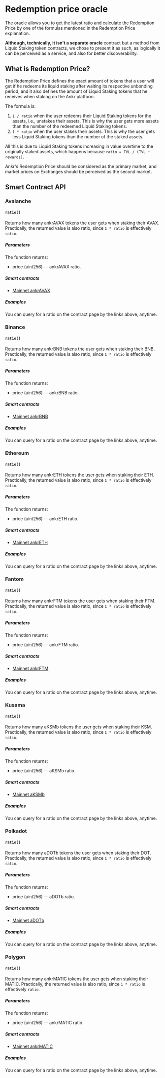 # Redemption price oracle
The oracle allows you to get the latest ratio and calculate the Redemption Price by one of the formulas mentioned in the Redemption Price explanation.

**Although, technically, it isn't a separate oracle** contract but a method from Liquid Staking token contracts, we chose to present it as such, as logically it can be perceived as a service, and also for better discoverability.

## What is Redemption Price?
The Redemption Price defines the exact amount of tokens that a user will get if he redeems its liquid staking after waiting its respective unbonding period, and it also defines the amount of Liquid Staking tokens that he receives when staking on the Ankr platform.

The formula is:
1. `1 / ratio` when the user redeems their Liquid Staking tokens for the assets, i.e., unstakes their assets. This is why the user gets more assets than the number of the redeemed Liquid Staking tokens.
2. `1 * ratio` when the user stakes their assets. This is why the user gets less Liquid Staking tokens than the number of the staked assets.

All this is due to Liquid Staking tokens increasing in value overtime to the originally staked assets, which happens because `ratio = TVL / (TVL + rewards)`.

Ankr's Redemption Price should be considered as the primary market, and market prices on Exchanges should be perceived as the second market.

## Smart Contract API

### Avalanche

#### `ratio()`

Returns how many ankrAVAX tokens the user gets when staking their AVAX. Practically, the returned value is also ratio, since `1 * ratio` is effectively `ratio`.

##### Parameters
The function returns:

* price (uint256) — ankrAVAX ratio.

##### Smart contracts
* [Mainnet ankrAVAX](https://snowtrace.io/address/0xc3344870d52688874b06d844e0c36cc39fc727f6#readProxyContract#F10)

##### Examples

You can query for a ratio on the contract page by the links above, anytime.

### Binance

#### `ratio()`

Returns how many ankrBNB tokens the user gets when staking their BNB. Practically, the returned value is also ratio, since `1 * ratio` is effectively `ratio`.

##### Parameters
The function returns:

* price (uint256) — ankrBNB ratio.

##### Smart contracts
* [Mainnet ankrBNB](https://bscscan.com/address/0xE85aFCcDaFBE7F2B096f268e31ccE3da8dA2990A#readProxyContract#F8)

##### Examples

You can query for a ratio on the contract page by the links above, anytime.

### Ethereum

#### `ratio()`

Returns how many ankrETH tokens the user gets when staking their ETH. Practically, the returned value is also ratio, since `1 * ratio` is effectively `ratio`.

##### Parameters
The function returns:

* price (uint256) — ankrETH ratio.

##### Smart contracts
* [Mainnet ankrETH](https://etherscan.io/token/0xE95A203B1a91a908F9B9CE46459d101078c2c3cb#readProxyContract#F8)

##### Examples

You can query for a ratio on the contract page by the links above, anytime.

### Fantom

#### `ratio()`

Returns how many ankrFTM tokens the user gets when staking their FTM. Practically, the returned value is also ratio, since `1 * ratio` is effectively `ratio`.

##### Parameters
The function returns:

* price (uint256) — ankrFTM ratio.

##### Smart contracts
* [Mainnet ankrFTM](https://ftmscan.com/address/0xCfC785741Dc0e98ad4c9F6394Bb9d43Cd1eF5179#readProxyContract#F10)

##### Examples

You can query for a ratio on the contract page by the links above, anytime.

### Kusama

#### `ratio()`

Returns how many aKSMb tokens the user gets when staking their KSM. Practically, the returned value is also ratio, since `1 * ratio` is effectively `ratio`.

##### Parameters
The function returns:

* price (uint256) — aKSMb ratio.

##### Smart contracts
* [Mainnet aKSMb](https://etherscan.io/address/0x84DA8e731172827fCB233B911678E2a82E27Baf2#readProxyContract#F8)

##### Examples

You can query for a ratio on the contract page by the links above, anytime.

### Polkadot

#### `ratio()`

Returns how many aDOTb tokens the user gets when staking their DOT. Practically, the returned value is also ratio, since `1 * ratio` is effectively `ratio`.

##### Parameters
The function returns:

* price (uint256) — aDOTb ratio.

##### Smart contracts
* [Mainnet aDOTb](https://etherscan.io/address/0x5cc56c266143f29a5054b9ae07f3ac3513a7965e#readProxyContract#F8)

##### Examples

You can query for a ratio on the contract page by the links above, anytime.

### Polygon

#### `ratio()`

Returns how many ankrMATIC tokens the user gets when staking their MATIC. Practically, the returned value is also ratio, since `1 * ratio` is effectively `ratio`.

##### Parameters
The function returns:

* price (uint256) — ankrMATIC ratio.

##### Smart contracts
* [Mainnet ankrMATIC](https://etherscan.io/token/0x26dcfbfa8bc267b250432c01c982eaf81cc5480c#readProxyContract#F10)

##### Examples

You can query for a ratio on the contract page by the links above, anytime.